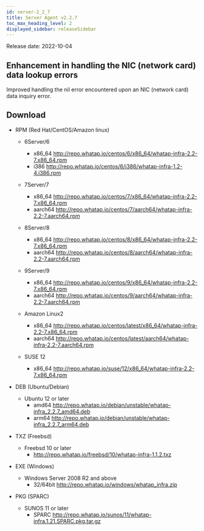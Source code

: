 ```yaml
---
id: server-2_2_7
title: Server Agent v2.2.7
toc_max_heading_level: 2
displayed_sidebar: releaseSidebar
---
```


Release date: 2022-10-04

## Enhancement in handling the NIC (network card) data lookup errors

Improved handling the nil error encountered upon an NIC (network card) data inquiry error. 

## Download

-   RPM (Red Hat/CentOS/Amazon linux)

    -   6Server/6 
        -   x86_64 http://repo.whatap.io/centos/6/x86_64/whatap-infra-2.2-7.x86_64.rpm 
        -   i386 http://repo.whatap.io/centos/6/i386/whatap-infra-1.2-4.i386.rpm

    -   7Server/7 
        -   x86_64 http://repo.whatap.io/centos/7/x86_64/whatap-infra-2.2-7.x86_64.rpm 
        -   aarch64 http://repo.whatap.io/centos/7/aarch64/whatap-infra-2.2-7.aarch64.rpm

    -   8Server/8 
        -   x86_64 http://repo.whatap.io/centos/8/x86_64/whatap-infra-2.2-7.x86_64.rpm 
        -   aarch64 http://repo.whatap.io/centos/8/aarch64/whatap-infra-2.2-7.aarch64.rpm

    -   9Server/9 
        -   x86_64 http://repo.whatap.io/centos/9/x86_64/whatap-infra-2.2-7.x86_64.rpm 
        -   aarch64 http://repo.whatap.io/centos/9/aarch64/whatap-infra-2.2-7.aarch64.rpm

    -   Amazon Linux2
        -   x86_64 http://repo.whatap.io/centos/latest/x86_64/whatap-infra-2.2-7.x86_64.rpm 
        -   aarch64 http://repo.whatap.io/centos/latest/aarch64/whatap-infra-2.2-7.aarch64.rpm

    -   SUSE 12
        -   x86_64 http://repo.whatap.io/suse/12/x86_64/whatap-infra-2.2-7.x86_64.rpm

-   DEB (Ubuntu/Debian)

    -   Ubuntu 12 or later
        -   amd64 http://repo.whatap.io/debian/unstable/whatap-infra_2.2.7_amd64.deb
        -   arm64 http://repo.whatap.io/debian/unstable/whatap-infra_2.2.7_arm64.deb

-   TXZ (Freebsd)
    -   Freebsd 10 or later
        -   http://repo.whatap.io/freebsd/10/whatap-infra-1.1.2.txz

-   EXE (Windows)
    -   Windows Server 2008 R2 and above
        -   32/64bit http://repo.whatap.io/windows/whatap_infra.zip

-   PKG (SPARC)
    -   SUNOS 11 or later
        -   SPARC http://repo.whatap.io/sunos/11/whatap-infra.1.21.SPARC.pkg.tar.gz
